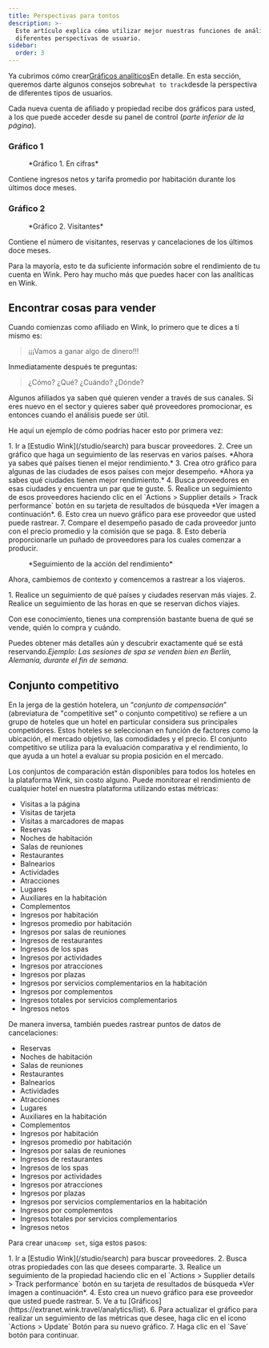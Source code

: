 ```yaml
---
title: Perspectivas para tontos
description: >-
  Este artículo explica cómo utilizar mejor nuestras funciones de análisis desde
  diferentes perspectivas de usuario.
sidebar:
  order: 3
---
```


Ya cubrimos cómo crear[Gráficos analíticos](/user/analytics/)En detalle. En esta sección, queremos darte algunos consejos sobre`what to track`desde la perspectiva de diferentes tipos de usuarios.

Cada nueva cuenta de afiliado y propiedad recibe dos gráficos para usted, a los que puede acceder desde su panel de control (*parte inferior de la página*).

### Gráfico 1

<figure>
  <CloudinaryImage width="700" height="222" resize="scale" quality="best" alt="En números" src="academy/by-the-numbers" errorImage="noimage_opaque_nyrtl0.png" />

  <figcaption>*Gráfico 1. En cifras*</figcaption>
</figure>


Contiene ingresos netos y tarifa promedio por habitación durante los últimos doce meses.

### Gráfico 2

<figure>
  <CloudinaryImage width="700" height="222" resize="scale" quality="best" alt="Visitantes" src="academy/visitors" errorImage="noimage_opaque_nyrtl0.png" />

  <figcaption>*Gráfico 2. Visitantes*</figcaption>
</figure>


Contiene el número de visitantes, reservas y cancelaciones de los últimos doce meses.

Para la mayoría, esto te da suficiente información sobre el rendimiento de tu cuenta en Wink. Pero hay mucho más que puedes hacer con las analíticas en Wink.

## Encontrar cosas para vender

Cuando comienzas como afiliado en Wink, lo primero que te dices a ti mismo es:

> ¡¡¡Vamos a ganar algo de dinero!!!

Inmediatamente después te preguntas:

> ¿Cómo? ¿Qué? ¿Cuándo? ¿Dónde?

Algunos afiliados ya saben qué quieren vender a través de sus canales. Si eres nuevo en el sector y quieres saber qué proveedores promocionar, es entonces cuando el análisis puede ser útil.

He aquí un ejemplo de cómo podrías hacer esto por primera vez:

<Steps>
  1. Ir a [Estudio Wink](/studio/search) para buscar proveedores.
  2. Cree un gráfico que haga un seguimiento de las reservas en varios países. *Ahora ya sabes qué países tienen el mejor rendimiento.*
  3. Crea otro gráfico para algunas de las ciudades de esos países con mejor desempeño. *Ahora ya sabes qué ciudades tienen mejor rendimiento.*
  4. Busca proveedores en esas ciudades y encuentra un par que te guste.
  5. Realice un seguimiento de esos proveedores haciendo clic en el `Actions > Supplier details > Track performance` botón en su tarjeta de resultados de búsqueda *Ver imagen a continuación*.
  6. Esto crea un nuevo gráfico para ese proveedor que usted puede rastrear.
  7. Compare el desempeño pasado de cada proveedor junto con el precio promedio y la comisión que se paga.
  8. Esto debería proporcionarle un puñado de proveedores para los cuales comenzar a producir.
</Steps>


<figure>
  <CloudinaryImage width="350" height="190" resize="scale" quality="best" alt="Detalles del proveedor" src="academy/supplier-details" errorImage="noimage_opaque_nyrtl0.png" />

  <figcaption>*Seguimiento de la acción del rendimiento*</figcaption>
</figure>


Ahora, cambiemos de contexto y comencemos a rastrear a los viajeros.

<Steps>
  1. Realice un seguimiento de qué países y ciudades reservan más viajes.
  2. Realice un seguimiento de las horas en que se reservan dichos viajes.
</Steps>


Con ese conocimiento, tienes una comprensión bastante buena de qué se vende, quién lo compra y cuándo.

Puedes obtener más detalles aún y descubrir exactamente qué se está reservando.*Ejemplo: Las sesiones de spa se venden bien en Berlín, Alemania, durante el fin de semana.*

## Conjunto competitivo

En la jerga de la gestión hotelera, un “*conjunto de compensación*” (abreviatura de "competitive set" o conjunto competitivo) se refiere a un grupo de hoteles que un hotel en particular considera sus principales competidores.
Estos hoteles se seleccionan en función de factores como la ubicación, el mercado objetivo, las comodidades y el precio.
El conjunto competitivo se utiliza para la evaluación comparativa y el rendimiento, lo que ayuda a un hotel a evaluar su propia posición en el mercado.

Los conjuntos de comparación están disponibles para todos los hoteles en la plataforma Wink, sin costo alguno. Puede monitorear el rendimiento de cualquier hotel en nuestra plataforma utilizando estas métricas:

* Visitas a la página
* Visitas de tarjeta
* Visitas a marcadores de mapas
* Reservas
* Noches de habitación
* Salas de reuniones
* Restaurantes
* Balnearios
* Actividades
* Atracciones
* Lugares
* Auxiliares en la habitación
* Complementos
* Ingresos por habitación
* Ingresos promedio por habitación
* Ingresos por salas de reuniones
* Ingresos de restaurantes
* Ingresos de los spas
* Ingresos por actividades
* Ingresos por atracciones
* Ingresos por plazas
* Ingresos por servicios complementarios en la habitación
* Ingresos por complementos
* Ingresos totales por servicios complementarios
* Ingresos netos

De manera inversa, también puedes rastrear puntos de datos de cancelaciones:

* Reservas
* Noches de habitación
* Salas de reuniones
* Restaurantes
* Balnearios
* Actividades
* Atracciones
* Lugares
* Auxiliares en la habitación
* Complementos
* Ingresos por habitación
* Ingresos promedio por habitación
* Ingresos por salas de reuniones
* Ingresos de restaurantes
* Ingresos de los spas
* Ingresos por actividades
* Ingresos por atracciones
* Ingresos por plazas
* Ingresos por servicios complementarios en la habitación
* Ingresos por complementos
* Ingresos totales por servicios complementarios
* Ingresos netos

Para crear una`comp set`, siga estos pasos:

<Steps>
  1. Ir a [Estudio Wink](/studio/search) para buscar proveedores.
  2. Busca otras propiedades con las que desees compararte.
  3. Realice un seguimiento de la propiedad haciendo clic en el `Actions > Supplier details > Track performance` botón en su tarjeta de resultados de búsqueda *Ver imagen a continuación*.
  4. Esto crea un nuevo gráfico para ese proveedor que usted puede rastrear.
  5. Ve a tu [Gráficos](https://extranet.wink.travel/analytics/list).
  6. Para actualizar el gráfico para realizar un seguimiento de las métricas que desee, haga clic en el icono `Actions > Update` Botón para su nuevo gráfico.
  7. Haga clic en el `Save` botón para continuar.
</Steps>

